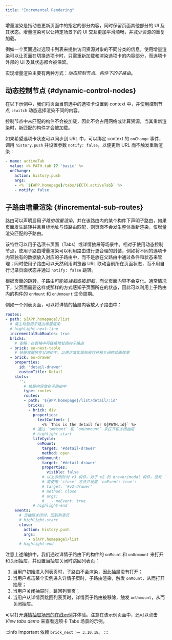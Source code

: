```yaml
---
title: "Incremental Rendering"
---
```



增量渲染是指动态更新页面中的指定的部分内容，同时保留页面其他部分的 UI 及其状态。增量渲染可以让特定场景下的 UI 交互更加平滑顺畅，并减少资源的重复加载。

例如一个页面通过选项卡列表来提供访问资源对象的不同分类的信息，使用增量渲染可以让页面在切换选项卡时，只需重新加载和渲染选项卡的内容部分，而选项卡外部的 UI 及其状态都会被保留。

实现增量渲染主要有两种方式：*动态控制节点*、*构件下的子路由*。

## 动态控制节点 {#dynamic-control-nodes}

在以下示例中，我们将页面当前选中的选项卡设置到 context 中，并使用控制节点 `:switch` 动态选择渲染不同的内容。

<NextExample
  files={files}
  hiddenFiles={hiddenFiles}
/>

控制节点中未匹配的构件不会被加载，因此不会占用网络或计算资源，当其重新渲染时，新匹配的构件才会被加载。

如果希望选项卡状态可以同步到 URL 中，可以绑定 context 的 `onChange` 事件，调用 `history.push` 并设置参数 `notify: false`，以便更新 URL 而不触发重新渲染：

```yaml
- name: activeTab
  value: <% PATH.tab ?? 'basic' %>
  onChange:
    action: history.push
    args:
    - <% `${APP.homepage}/tabs/${CTX.activeTab}` %>
    - notify: false
```

## 子路由增量渲染 {#incremental-sub-routes}

路由可以声明启用*子路由增量渲染*，并在该路由内的某个构件下声明子路由，如果页面发生跳转并且目标地址与该路由匹配，则页面不会发生整体重新渲染，仅增量渲染匹配的子路由。

该特性可以用于选项卡页面（Tabs）或详情抽屉等场景中。相对于使用动态控制节点，使用子路由增量渲染可以利用路由进行更合理的封装，例如将不同的选项卡内容独有的数据放入对应的子路由中，而不是放在父路由中通过条件和状态来管理；同时使用子路由可以天然利用浏览器 URL 联动当前所在页面状态，而不用自行记录页面状态并通过 `notify: false` 跳转。

根据页面的跳转，子路由可能被*挂载*或被*卸载*，而父页面内容不会变化。通常情况下，父页面需要这样或那样的方式感知子页面所在的状态，因此可以利用上子路由内的构件的 `onMount` 和 `onUnmount` 生命周期。

例如一个列表页面，可以将详情的抽屉内容放入子路由中：

```yaml
routes:
- path: ${APP.homepage}/list
  # 需主动启用子路由增量渲染
  # highlight-next-line
  incrementalSubRoutes: true
  bricks:
    # 省略：在表格中将链接地址指向子路由
  - brick: eo-next-table
    # 抽屉容器放在父路由中，以便正常实现抽屉打开和关闭的动画效果
  - brick: eo-drawer
    properties:
      id: 'detail-drawer'
      customTitle: Detail
    slots:
      '':
        # 抽屉内容放在子路由中
        type: routes
        routes:
        - path: '${APP.homepage}/list/detail/:id'
          bricks:
          - brick: div
            properties:
              textContent: |
                <% `This is the detail for ${PATH.id}` %>
            # 通过 `onMount` 和 `onUnmount` 来打开和关闭抽屉
            # highlight-start
            lifeCycle:
              onMount:
                target: '#detail-drawer'
                method: open
              onUnmount:
                target: '#detail-drawer'
                properties:
                  visible: false
                # 以上示例针对 v3 构件，对于 v2 的 drawer/modal 构件，没有 `visible` 属性，
                # 需使用 `close` 方法并设置 `noEvent: true`:
                # target: '#v2-drawer'
                # method: close
                # args:
                #   - noEvent: true
            # highlight-end
    events:
      # 当抽屉关闭时，回到列表页
      # highlight-start
      close:
        action: history.push
        args:
          - ${APP.homepage}/list
      # highlight-end
```

注意上述编排中，我们通过详情子路由下的构件的 `onMount` 和 `onUnmount` 来打开和关闭抽屉，并设置当抽屉关闭时跳回列表页：

1. 当用户初始进入列表页时，子路由不会渲染，因此抽屉没有打开；
2. 当用户点击某个实例进入详情子页时，子路由渲染，触发 `onMount`，从而打开抽屉；
3. 当用户关闭抽屉时，跳回列表页；
4. 当用户从详情页跳回列表页时，详情页子路由被移除，触发 `onUnmount`，从而关闭抽屉。

可以打开[详情抽屉场景的在线示例](https://stackblitz.com/edit/brick-next-sub-routes?file=storyboards%2Fapp-drawer.yml)并体验。注意在该示例页面中，还可以点击 *View tabs demo* 来查看选项卡 Tabs 场景的示例。

:::info Important
依赖 `brick_next >= 3.10.18`。
:::
